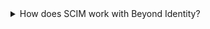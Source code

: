 <details className="detailsContainer">
    <summary className="summaryHeading">How does SCIM work with Beyond Identity?</summary>

The **System for Cross-domain Identity Management (SCIM)** is a [protocol](https://www.rfc-editor.org/rfc/rfc7643.html) and [schema](https://www.rfc-editor.org/rfc/rfc7644.html) that simplifies identity management in multi-domain scenarios. SCIM makes user data more secure and simplifies the user experience by automating the user identity lifecycle management process. With SCIM, user identities can be created in external systems, such as OKTA or Active directory. As SCIM is a standard, directory data (users and groups they belong to), can be stored consistently and communicated via SCIM to different applications.
<br />

SCIM is a REST and JSON-based protocol that defines a client and server role. A client is usually an identity provider (IDP), like Okta, that contains a robust directory of user identities. A service provider (SP) like Beyond Identity needs a subset of information from those identities. When changes to identities are made in the IdP, including create, update, and delete, they are automatically synced to the SP according to the SCIM protocol. The IdP can also read identities from the SP to add to its directory and to detect incorrect values in the SP that could create security vulnerabilities.
<br />

Beyond Identity's (BI) SCIM server implementation follows the tenant/realm paradigm, where a separate SCIM server is available for each realm. The SCIM user resource is equivalent to a BI identity object. When the SCIM client creates a user, the BI SCIM service will create an identity. The SCIM group resource maps to BI's group. The BI SCIM configuration can be inspected via standard SCIM discovery endpoints.

</details>